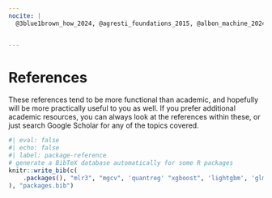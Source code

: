 ```yaml
---
nocite: |
  @3blue1brown_how_2024, @agresti_foundations_2015, @albon_machine_2024, @albon_machine_2024-1, @amazon_what_2024, @andrej_karpathy_lets_2024, @angelopoulos_gentle_2022, @arel-bundock_marginal_2024, @bai_understanding_2021, @barrett_causal_2024, @belkin_reconciling_2019, @bergmann_what_2023, @biecek_explanatory_2020, @bischl_applied_2024, @bishop_pattern_2006, @boehmke_hands-machine_2020, @boykis_what_2023, @breiman_statistical_2001, @brownlee_gentle_2016, @brownlee_gentle_2019, @brownlee_gradient_2021, @brownlee_how_2020, @burges_learning_2005, @burges_ranknet_2016, @burkner_ordinal_2019, @bycroft_llm_2023, @carpenter_prior_2023, @causalml_causalml_2023, @cawley_over-fitting_2010, @chawla_smote_2002, @chernozhukov_applied_2024, @clark_bayesian_2022, @clark_deep_2022, @clark_generalized_2022, @clark_graphical_2018, @clark_mixed_2023, @clark_model_2021, @clark_practical_2020, @clark_thinking_2018, @clark_this_2021, @cohen_statistical_2009, @cross_validated_answer_2011, @cross_validated_answer_2020, @cross_validated_answer_2021, @cross_validated_why_2016, @cunningham_causal_2023, @dahabreh_causal_2024, @databricks_what_2019, @davison_bootstrap_1997, @dobson_introduction_2018, @dunn_distribution-free_2020, @dunn_generalized_2018, @efron_introduction_1994, @facure_alves_causal_2022, @fahrmeir_regression_2021, @faraway_extending_2016, @faraway_linear_2014, @ferrari_beta_2004, @fleuret_little_2023, @fortuner_machine_2023, @fox_applied_2015, @gelman_advanced_2024, @gelman_bayesian_2013, @gelman_data_2006, @gelman_garden_2013, @gelman_regression_2020, @gelman_what_2013, @goodfellow_deep_2016, @google_classification_2024, @google_imbalanced_2023, @google_introduction_2023, @google_machine_2023, @google_mlops_2024, @google_reducing_2024, @google_what_2024, @gorishniy_tabr_2023, @greene_econometric_2017, @grolemund_welcome_2023, @hardin_generalized_2018, @harrell_regression_2015, @hastie_elements_2017, @heiss_marginalia_2022, @hernan_c-word_2018, @hernan_causal_2012, @howard_practical_2024, @hugging_face_byte-pair_2024, @hvitfeldt_feature_2024, @hyndman_forecasting_2021, @ivanova_comprehension_2020, @james_introduction_2021, @jiang_visual_2020, @jordan_introduction_2018, @kirillov_segment_2023, @koenker_galton_2000, @koenker_quantile_2005, @kruschke_doing_2010, @kuhn_applied_2023, @kuhn_tidy_2023, @kunzel_metalearners_2019, @lang_mlr3_2019, @lecun_self-supervised_2021, @lee_deep_2017, @leech_questionable_2024, @lones_how_2024, @mahr_random_2021, @masis_interpretable_2023, @mayo_error_2019, @mccullagh_generalized_2019, @mcculloch_logical_1943, @mcelreath_statistical_2020, @mckinney_python_2023, @microsoft_generative_2024, @mit_opencourseware_6_2017, @molnar_interpretable_2023, @molnar_introduction_2024, @monroe_imbalanced_2024, @morgan_counterfactuals_2014, @murphy_machine_2012, @murphy_probabilistic_2023, @navarro_learning_2018, @neal_priors_1996, @nelder_generalized_1972, @niculescu-mizil_predicting_2005, @pearl_causal_2009, @pearl_causal_2022, @peng_r_2022, @penn_state_54_2018, @pochinkov_llm_2023, @pok_how_2020, @power_grokking_2022, @prince_understanding_2023, @quantmetry_mapie_2024, @raschka_about_2014, @raschka_build_2023, @raschka_losses_2022, @raschka_machine_2022, @raschka_machine_2023, @rasmussen_gaussian_2005, @ripley_pattern_1996, @roback_beyond_2021, @roberts_neural_2000, @robins_marginal_2000, @rocca_handling_2019, @rovine_peirce_2004, @schmidhuber_annotated_2022, @scikit-learn_116_2023, @scikit-learn_nested_2023, @sen_decoder-only_2024, @shalizi_f-tests_2015, @shevchenko_types_2023, @shorten_text_2021, @simpson_using_2021, @stackexchange_are_2015, @statquest_with_josh_starmer_bootstrapping_2021, @statquest_with_josh_starmer_gradient_2019, @statquest_with_josh_starmer_stochastic_2019, @turrell_python_2024, @ucla_advanced_research_computing_faq_2023, @ucla_advanced_research_computing_faq_2023-1, @ushey_arrays_2024, @vanderplas_python_2016, @vanderweele_invited_2012, @vaswani_attention_2017, @vig_deconstructing_2019, @walker_analyzing_2023, @weed_learning_2021, @welchowski_techniques_2022, @wikipedia_cross-entropy_2024, @wikipedia_exponential_2024, @wikipedia_gradient_2024, @wikipedia_relationships_2023, @wikipedia_replication_2024, @witten_bias-variance_2020, @wood_generalized_2017, @wooldridge_introductory_2012, @ye_modern_2024, @yeh_ai_2024, @zhang_dive_2023


---
```



# References

These references tend to be more functional than academic, and hopefully will be more practically useful to you as well. If you prefer additional academic resources, you can always look at the references within these, or just search Google Scholar for any of the topics covered.

::: {#refs}
:::


```r
#| eval: false
#| echo: false
#| label: package-reference
# generate a BibTeX database automatically for some R packages
knitr::write_bib(c(
    .packages(), "mlr3", "mgcv", 'quantreg' "xgboost", 'lightgbm', 'glmnet'
), "packages.bib")
```

